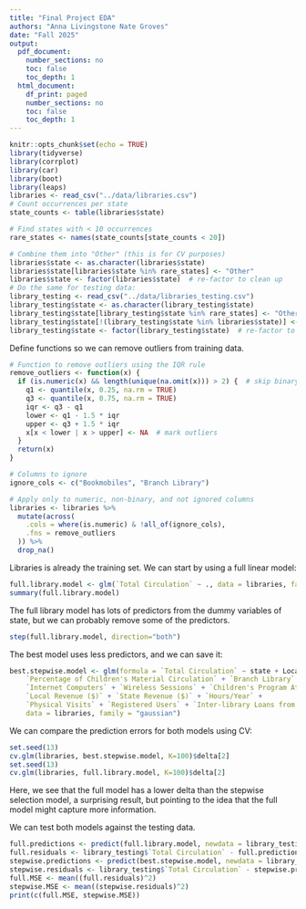 ```yaml
---
title: "Final Project EDA"
authors: "Anna Livingstone Nate Groves"
date: "Fall 2025"
output:
  pdf_document:
    number_sections: no
    toc: false
    toc_depth: 1
  html_document:
    df_print: paged
    number_sections: no
    toc: false
    toc_depth: 1
---
```


```r
knitr::opts_chunk$set(echo = TRUE)
library(tidyverse)
library(corrplot)
library(car)
library(boot)
library(leaps)
libraries <- read_csv("../data/libraries.csv")
# Count occurrences per state
state_counts <- table(libraries$state)

# Find states with < 10 occurrences
rare_states <- names(state_counts[state_counts < 20])

# Combine them into "Other" (this is for CV purposes)
libraries$state <- as.character(libraries$state)
libraries$state[libraries$state %in% rare_states] <- "Other"
libraries$state <- factor(libraries$state)  # re-factor to clean up
# Do the same for testing data:
library_testing <- read_csv("../data/libraries_testing.csv")
library_testing$state <- as.character(library_testing$state)
library_testing$state[library_testing$state %in% rare_states] <- "Other"
library_testing$state[!(library_testing$state %in% libraries$state)] <- "Other"
library_testing$state <- factor(library_testing$state)  # re-factor to clean up


```

Define functions so we can remove outliers from training data.
```r
# Function to remove outliers using the IQR rule
remove_outliers <- function(x) {
  if (is.numeric(x) && length(unique(na.omit(x))) > 2) {  # skip binary
    q1 <- quantile(x, 0.25, na.rm = TRUE)
    q3 <- quantile(x, 0.75, na.rm = TRUE)
    iqr <- q3 - q1
    lower <- q1 - 1.5 * iqr
    upper <- q3 + 1.5 * iqr
    x[x < lower | x > upper] <- NA  # mark outliers
  }
  return(x)
}

# Columns to ignore
ignore_cols <- c("Bookmobiles", "Branch Library")

# Apply only to numeric, non-binary, and not ignored columns
libraries <- libraries %>%
  mutate(across(
    .cols = where(is.numeric) & !all_of(ignore_cols),
    .fns = remove_outliers
  )) %>%
  drop_na()

```

Libraries is already the training set.
We can start by using a full linear model:
```r
full.library.model <- glm(`Total Circulation` ~ ., data = libraries, family = "gaussian")
summary(full.library.model)
```


The full library model has lots of predictors from the dummy variables of state, 
but we can probably remove some of the predictors. 
```r
step(full.library.model, direction="both")
```
The best model uses less predictors, and we can save it: 

```r
best.stepwise.model <- glm(formula = `Total Circulation` ~ state + Locale + `Service Area Population` +
    `Percentage of Children's Material Circulation` + `Branch Library` + 
    `Internet Computers` + `Wireless Sessions` + `Children's Program Attendance` + 
    `Local Revenue ($)` + `State Revenue ($)` + `Hours/Year` + 
    `Physical Visits` + `Registered Users` + `Inter-library Loans from Other Library`, 
    data = libraries, family = "gaussian")

```

We can compare the prediction errors for both models using CV:
```r
set.seed(13)
cv.glm(libraries, best.stepwise.model, K=100)$delta[2]
set.seed(13)
cv.glm(libraries, full.library.model, K=100)$delta[2]
```
Here, we see that the full model has a lower delta than the stepwise selection model,
a surprising result, but pointing to the idea that the full model might capture more information.

We can test both models against the testing data. 
```r
full.predictions <- predict(full.library.model, newdata = library_testing, type = "response")
full.residuals <- library_testing$`Total Circulation` - full.predictions
stepwise.predictions <- predict(best.stepwise.model, newdata = library_testing, type = "response")
stepwise.residuals <- library_testing$`Total Circulation` - stepwise.predictions
full.MSE <- mean((full.residuals)^2)
stepwise.MSE <- mean((stepwise.residuals)^2)
print(c(full.MSE, stepwise.MSE))
```
  


